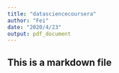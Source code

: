 ```yaml
---
title: "datasciencecoursera"
author: "Fei"
date: "2020/4/23"
output: pdf_document
---
```


## This is a markdown file